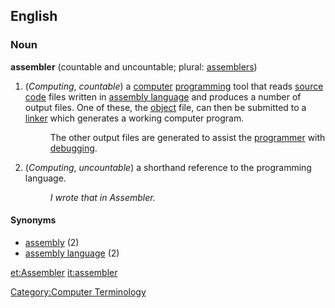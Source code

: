 ==English==
===Noun===
'''assembler''' (countable and uncountable; plural: [[assemblers]])

# (''Computing'', ''countable'') a [[computer]] [[programming]] tool that reads [[source code]] files written in [[assembly language]] and produces a number of output files. One of these, the [[object]] file, can then be submitted to a [[linker]] which generates a working computer program.
#:The other output files are generated to assist the [[programmer]] with [[debug]]ging.
#(''Computing'', ''uncountable'') a shorthand reference to the programming language.
#:''I wrote that in Assembler.''

====Synonyms====
*[[assembly]] (2)
*[[assembly language]] (2)

[[Category:Computer Terminology]]

[[et:Assembler]]
[[it:assembler]]